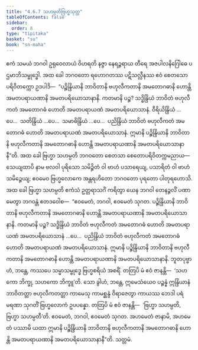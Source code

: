 ```yaml
---
title: "4.6.7 သဟမ္ပတိဗြဟ္မသုတ္တ"
tableOfContents: false
sidebar:
  order: 8
type: "tipitaka"
basket: "su"
book: "sn-maha"
---
```



<DynamicBreadcrumb />

<Division number="527" book="sn-maha">

<Paragraph number="1214" book="sn-maha">
ဧကံ သမယံ ဘဂဝါ ဥရုဝေလာယံ ဝိဟရတိ နဇ္ဇာ နေရဉ္ဇရာယ တီရေ အဇပါလနိဂြေါဓေ ပဌမာဘိသမ္ဗုဒ္ဓေါ. အထ ခေါ ဘဂဝတော ရဟောဂတဿ ပဋိသလ္လီနဿ ဧဝံ စေတသော ပရိဝိတက္ကော ဥဒပါဒိ—  “ပဉ္စိန္ဒြိယာနိ ဘာဝိတာနိ ဗဟုလီကတာနိ အမတောဂဓာနိ ဟောန္တိ အမတပရာယဏာနိ အမတပရိယောသာနာနိ. ကတမာနိ ပဉ္စ? သဒ္ဓိန္ဒြိယံ ဘာဝိတံ ဗဟုလီကတံ အမတောဂဓံ ဟောတိ အမတပရာယဏံ အမတပရိယောသာနံ. ဝီရိယိန္ဒြိယံ …ပေ…  သတိန္ဒြိယံ …ပေ…  သမာဓိန္ဒြိယံ …ပေ…  ပညိန္ဒြိယံ ဘာဝိတံ ဗဟုလီကတံ အမတောဂဓံ ဟောတိ အမတပရာယဏံ အမတပရိယောသာနံ. ဣမာနိ ပဉ္စိန္ဒြိယာနိ ဘာဝိတာနိ ဗဟုလီကတာနိ အမတောဂဓာနိ ဟောန္တိ အမတပရာယဏာနိ အမတပရိယောသာနာနီ”တိ.
</Paragraph>

<Paragraph number="1215" book="sn-maha">
အထ ခေါ ဗြဟ္မာ သဟမ္ပတိ ဘဂဝတော စေတသာ စေတောပရိဝိတက္ကမညာယ—  သေယျထာပိ နာမ ဗလဝါ ပုရိသော သမိဉ္ဇိတံ ဝါ ဗာဟံ ပသာရေယျ, ပသာရိတံ ဝါ ဗာဟံ သမိဉ္ဇေယျ; ဧဝမေဝ ဗြဟ္မလောကေ အန္တရဟိတော ဘဂဝတော ပုရတော ပါတုရဟောသိ. အထ ခေါ ဗြဟ္မာ သဟမ္ပတိ ဧကံသံ ဥတ္တရာသင်္ဂံ ကရိတွာ ယေန ဘဂဝါ တေနဉ္ဇလိံ ပဏာမေတွာ ဘဂဝန္တံ ဧတဒဝေါစ—  “ဧဝမေတံ, ဘဂဝါ, ဧဝမေတံ သုဂတ. ပဉ္စိန္ဒြိယာနိ ဘာဝိတာနိ ဗဟုလီကတာနိ အမတောဂဓာနိ ဟောန္တိ အမတပရာယဏာနိ အမတပရိယောသာနာနိ. ကတမာနိ ပဉ္စ? သဒ္ဓိန္ဒြိယံ ဘာဝိတံ ဗဟုလီကတံ အမတောဂဓံ ဟောတိ အမတပရာယဏံ အမတပရိယောသာနံ …ပေ…  ပညိန္ဒြိယံ ဘာဝိတံ ဗဟုလီကတံ အမတောဂဓံ ဟောတိ အမတပရာယဏံ အမတပရိယောသာနံ. ဣမာနိ ပဉ္စိန္ဒြိယာနိ ဘာဝိတာနိ ဗဟုလီကတာနိ အမတောဂဓာနိ ဟောန္တိ အမတပရာယဏာနိ အမတပရိယောသာနာနိ.
</Paragraph>

<Paragraph number="1216" book="sn-maha">
ဘူတပုဗ္ဗာဟံ, ဘန္တေ, ကဿပေ သမ္မာသမ္ဗုဒ္ဓေ ဗြဟ္မစရိယံ အစရိံ. တတြပိ မံ ဧဝံ ဇာနန္တိ—  ‘သဟကော ဘိက္ခု, သဟကော ဘိက္ခူ’တိ. သော ခွါဟံ, ဘန္တေ, ဣမေသံယေဝ ပဉ္စန္နံ ဣန္ဒြိယာနံ ဘာဝိတတ္တာ ဗဟုလီကတတ္တာ ကာမေသု ကာမစ္ဆန္ဒံ ဝိရာဇေတွာ ကာယဿ ဘေဒါ ပရံ မရဏာ သုဂတိံ ဗြဟ္မလောကံ ဥပပန္နော. တတြပိ မံ ဧဝံ ဇာနန္တိ—  ‘ဗြဟ္မာ သဟမ္ပတိ, ဗြဟ္မာ သဟမ္ပတီ’တိ. ဧဝမေတံ, ဘဂဝါ, ဧဝမေတံ သုဂတ. အဟမေတံ ဇာနာမိ, အဟမေတံ ပဿာမိ ယထာ ဣမာနိ ပဉ္စိန္ဒြိယာနိ ဘာဝိတာနိ ဗဟုလီကတာနိ အမတောဂဓာနိ ဟောန္တိ အမတပရာယဏာနိ အမတပရိယောသာနာနီ”တိ.

</Paragraph>
</Division>

<Paragraph number="1217" type="center" book="sn-maha">
သတ္တမံ.
</Paragraph>